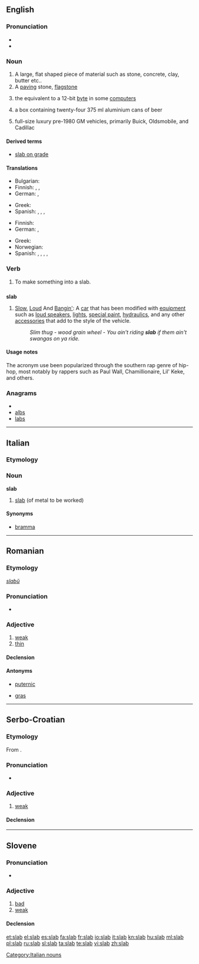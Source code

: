 ==English==
{{wikipedia}}

===Pronunciation===
* {{IPA|/slæb/}}
* {{rhymes|æb}}

===Noun===
{{en-noun}}

# A large, flat shaped piece of material such as stone, concrete, clay, butter etc..
# A [[paving]] stone, [[flagstone]]
# {{computing}} the equivalent to a 12-bit [[byte]] in some [[computer]]s
# {{Australian}} a box containing twenty-four 375&nbsp;ml aluminium cans of beer
# {{Slang}} full-size luxury pre-1980 GM vehicles, primarily Buick, Oldsmobile, and Cadillac

====Derived terms====

* [[slab on grade]]

====Translations====
{{trans-top|flat piece of material}}
* Bulgarian: {{t+|bg|плоча}}
* Finnish: {{t-|fi|laatta}}, {{t+|fi|levy}}, {{t-|fi|kimpale}}
* German: {{t+|de|Scheibe|f}}, {{t+|de|Platte|f}}
{{trans-mid}}
* Greek: {{t+|el|πλάκα|f|tr=pláka}}
* Spanish: {{t-|es|plancha|f}},  {{t+|es|tabla|f}},  {{t+|es|lámina|f}},  {{t+|es|tabla|f}}
{{trans-bottom}}

{{trans-top|paving stone}}
* Finnish: {{t-|fi|laatta}}
* German: {{t+|de|Fliese|f}}, {{t+|de|Platte|f}}
{{trans-mid}}
* Greek: {{t+|el|πλάκα|f|tr=pláka}}
* Norwegian: {{t|no|steinhelle|f}}
* Spanish: {{t+|es|baldosa|f}},  {{t-|es|adoquín|m}},  {{t-|es|losa|f}},  {{t|es|valdosa|f}},  {{t-|es|losa|f}}
{{trans-bottom}}

===Verb===
{{en-verb|slab|b|ing}}

# {{transitive}} To make something into a slab.

==={{acronym}}===
'''slab'''

# [[slow|Slow]], [[loud|Loud]] And [[banging|Bangin']]:  {{context|US}} A [[car]] that has been modified with [[equipment]] such as [[loud speaker]]s, [[lights]], [[special paint]], [[hydraulics]], and any other [[accessories]] that add to the style of the vehicle.
#: ''Slim thug - wood grain wheel - You ain't riding '''slab''' if them ain't swangas on ya ride.''

====Usage notes====
The acronym use been popularized through the southern rap genre of hip-hop, most notably by rappers such as Paul Wall, Chamillionaire, Lil' Keke, and others.

===Anagrams===
* {{alphagram|abls}}
* [[albs#English|albs]]
* [[labs#English|labs]]

----

==Italian==

===Etymology===
{{etyl|en|it}}

===Noun===
'''slab''' {{m|inv}}

# [[#English|slab]] (of metal to be worked)

====Synonyms====
* [[bramma]]

[[Category:Italian nouns]]

----

==Romanian==

===Etymology===
{{etyl|sla|ro}} ''[[slabŭ]]''

===Pronunciation===
* {{IPA|[slab]|lang=ro}}

===Adjective===
{{ro-adj|4}}

# [[weak]]
# [[thin]]

====Declension====
{{ro-adj-4|slab}}

====Antonyms====
* {{sense|weak}} [[puternic]]
* {{sense|thin}} [[gras]]

----

==Serbo-Croatian==

===Etymology===
From {{proto|Slavic|slabъ|lang=sh}}.

===Pronunciation===
* {{IPA|/slâb/|lang=sh}}

===Adjective===
{{sh-adjective|head=slȁb|def=slabi|def_a=slȁbī|comp=slabiji|r|слаб|сла̏б}}

# [[weak]]

====Declension====
{{sh-adj-full|slab|o|slabij|e}}

----

==Slovene==

===Pronunciation===
* {{IPA|/slap/|lang=sl}}

===Adjective===
{{sl-adj|slabši|head=slàb|e=preslab}}

# [[bad]]
# [[weak]]

====Declension====
{{sl-adj-1-comp}}

[[et:slab]]
[[el:slab]]
[[es:slab]]
[[fa:slab]]
[[fr:slab]]
[[io:slab]]
[[it:slab]]
[[kn:slab]]
[[hu:slab]]
[[ml:slab]]
[[pl:slab]]
[[ru:slab]]
[[sl:slab]]
[[ta:slab]]
[[te:slab]]
[[vi:slab]]
[[zh:slab]]